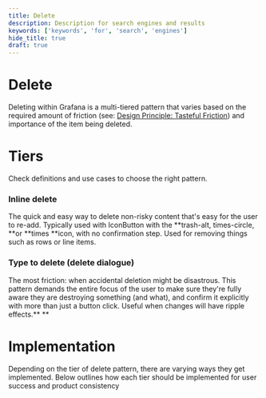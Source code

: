 ```yaml
---
title: Delete
description: Description for search engines and results
keywords: ['keywords', 'for', 'search', 'engines']
hide_title: true
draft: true
---
```



# Delete <Badge text='draft' color='orange'></Badge>

Deleting within Grafana is a multi-tiered pattern that varies based on the required amount of friction (see: [Design Principle: Tasteful Friction](/design/Foundations/design-principles#tasteful-friction)) and importance of the item being deleted.

# Tiers

Check definitions and use cases to choose the right pattern.

### **Inline delete**

The quick and easy way to delete non-risky content that's easy for the user to re-add. Typically used with IconButton with the **trash-alt, times-circle, **or **times **icon, with no confirmation step. Used for removing things such as rows or line items.

### **Type to delete (delete dialogue)**

The most friction: when accidental deletion might be disastrous. This pattern demands the entire focus of the user to make sure they're fully aware they are destroying something (and what), and confirm it explicitly with more than just a button click. Useful when changes will have ripple effects.\*\* \*\*

# Implementation

Depending on the tier of delete pattern, there are varying ways they get implemented. Below outlines how each tier should be implemented for user success and product consistency
